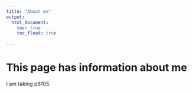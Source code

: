 ```yaml
---
title: "About me"
output: 
  html_document:
    toc: true
    toc_float: true
    
---
```


# This page has information about me

I am taking p8105. 